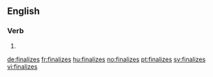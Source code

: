 ==English==

===Verb===
{{head|en}}

# {{en-third-person singular of|finalize}}

[[de:finalizes]]
[[fr:finalizes]]
[[hu:finalizes]]
[[no:finalizes]]
[[pt:finalizes]]
[[sv:finalizes]]
[[vi:finalizes]]